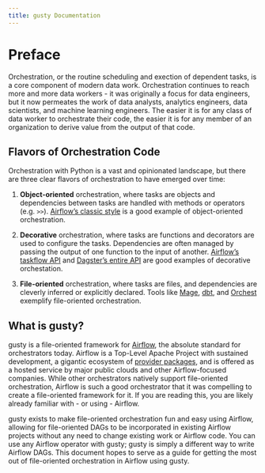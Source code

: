 ```yaml
---
title: gusty Documentation
---
```


# Preface {.unnumbered}

Orchestration, or the routine scheduling and exection of dependent tasks, is a core component of modern data work. Orchestration continues to reach more and more data workers - it was originally a focus for data engineers, but it now permeates the work of data analysts, analytics engineers, data scientists, and machine learning engineers. The easier it is for any class of data worker to orchestrate their code, the easier it is for any member of an organization to derive value from the output of that code.

## Flavors of Orchestration Code

Orchestration with Python is a vast and opinionated landscape, but there are three clear flavors of orchestration to have emerged over time:

1. **Object-oriented** orchestration, where tasks are objects and dependencies between tasks are handled with methods or operators (e.g. `>>`). [Airflow's classic style ](https://airflow.apache.org/docs/apache-airflow/stable/tutorial/fundamentals.html#example-pipeline-definition) is a good example of object-oriented orchestration.

2. **Decorative** orchestration, where tasks are functions and decorators are used to configure the tasks. Dependencies are often managed by passing the output of one function to the input of another. [Airflow's taskflow API](https://airflow.apache.org/docs/apache-airflow/stable/tutorial/taskflow.html#example-taskflow-api-pipeline) and [Dagster's entire API](https://docs.dagster.io/0.14.20/tutorial/ops-jobs/single-op-job#hello-op) are good examples of decorative orchestation.

3. **File-oriented** orchestration, where tasks are files, and dependencies are cleverly inferred or explicitly declared. Tools like [Mage](https://www.mage.ai/), [dbt](https://www.getdbt.com/), and [Orchest](https://www.orchest.io/) exemplify file-oriented orchestration.

## What is gusty?

gusty is a file-oriented framework for [Airflow](https://airflow.apache.org/), the absolute standard for orchestrators today. Airflow is a Top-Level Apache Project with sustained development, a gigantic ecosystem of [provider packages](https://airflow.apache.org/docs/#providers-packagesdocsapache-airflow-providersindexhtml), and is offered as a hosted service by major public clouds and other Airflow-focused companies. While other orchestrators natively support file-oriented orchestration, Airflow is such a good orchestrator that it was compelling to create a file-oriented framework for it. If you are reading this, you are likely already familiar with - or using - Airflow.

gusty exists to make file-oriented orchestration fun and easy using Airflow, allowing for file-oriented DAGs to be incorporated in existing Airflow projects without any need to change existing work or Airflow code. You can use any Airflow operator with gusty; gusty is simply a different way to write Airflow DAGs. This document hopes to serve as a guide for getting the most out of file-oriented orchestration in Airflow using gusty.
